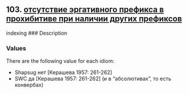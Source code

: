 ## 103. <a href =  'https://agricolamz.github.io/The_Circassian_Isoglosses_Database/103.html'>отсутствие эргативного префикса в прохибитиве при наличии других префиксов</a>
indexing
### Description



### Values
There are the following value for each idiom:

* Shapsug  нет [Керашева 1957: 261-262] 
* SWC  да [Керашева 1957: 261-262] (и в "абсолютивах", то есть конвербах)

